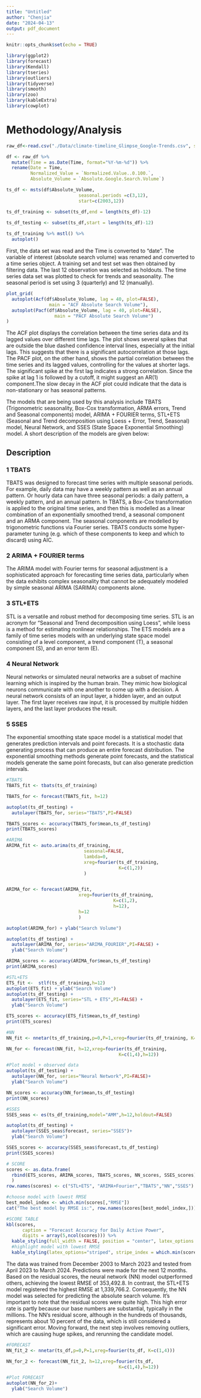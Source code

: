```yaml
---
title: "Untitled"
author: "Chenjia"
date: "2024-04-13"
output: pdf_document
---
```


```r
knitr::opts_chunk$set(echo = TRUE)
```

```r
library(ggplot2)
library(forecast)  
library(Kendall)
library(tseries)
library(outliers)
library(tidyverse)
library(smooth)
library(zoo)
library(kableExtra)
library(cowplot)
```
#  Methodology/Analysis

```r
raw_df<-read.csv("./Data/climate-timeline_Glimpse_Google-Trends.csv", skip = 5) 

df <- raw_df %>%
  mutate(Time = as.Date(Time, format="%Y-%m-%d")) %>% 
  rename(Date = Time,
         Normalized_Value = `Normalized.Value..0.100.`,
         Absolute_Volume = `Absolute.Google.Search.Volume`)
```

```r
ts_df <- msts(df$Absolute_Volume, 
                           seasonal.periods =c(3,12),
                           start=c(2003,12))

ts_df_training <- subset(ts_df,end = length(ts_df)-12)
                         
ts_df_testing <- subset(ts_df,start = length(ts_df)-12)

ts_df_training %>% mstl() %>%
  autoplot()
```
First, the data set was read and the Time is converted to "date". The variable of interest (absolute search volume) was renamed and converted to a time series object. A training set and test set was then obtained by filtering data. The last 12 observation was selected as holdouts. The time series data set was plotted to check for trends and seasonality. The seasonal period is set using 3 (quarterly) and 12 (manually).

```r
plot_grid(
  autoplot(Acf(df$Absolute_Volume, lag = 40, plot=FALSE), 
                main = "ACF Absolute Search Volume"),
  autoplot(Pacf(df$Absolute_Volume, lag = 40, plot=FALSE),  
                  main = "PACF Absolute Search Volume")
)

```
The ACF plot displays the correlation between the time series data and its lagged values over different time lags. The plot shows several spikes that are outside the blue dashed confidence interval lines, especially at the initial lags. This suggests that there is a significant autocorrelation at those lags. The PACF plot, on the other hand, shows the partial correlation between the time series and its lagged values, controlling for the values at shorter lags. The significant spike at the first lag indicates a strong correlation. Since the spike at lag 1 is followed by a cutoff, it might suggest an AR(1) component.The slow decay in the ACF plot could indicate that the data is non-stationary or has seasonal patterns.

The models that are being used by this analysis include TBATS (Trigonometric seasonality, Box-Cox transformation, ARMA errors, Trend and
 Seasonal components) model, ARIMA + FOURIER terms, STL+ETS (Seasonal and Trend decomposition using Loess + Error, Trend, Seasonal) model, Neural Network, and SSES (State Space Exponential Smoothing) model. A short description of the models are given below:
 
## Description
### 1 TBATS
TBATS was designed to forecast time series with multiple seasonal periods. For example, daily data may have a weekly pattern as well as an annual pattern. Or hourly data can have three seasonal periods: a daily pattern, a weekly pattern, and an annual pattern. In TBATS, a Box-Cox transformation is applied to the original time series, and then this is modelled as a linear combination of an exponentially smoothed trend, a seasonal component and an ARMA component. The seasonal components are modelled by trigonometric functions via Fourier series. TBATS conducts some hyper-parameter tuning (e.g. which of these components to keep and which to discard) using AIC.

### 2 ARIMA + FOURIER terms
The ARIMA model with Fourier terms for seasonal adjustment is a sophisticated approach for forecasting time series data, particularly when the data exhibits complex seasonality that cannot be adequately modeled by simple seasonal ARIMA (SARIMA) components alone.

### 3 STL+ETS
STL is a versatile and robust method for decomposing time series. STL is an acronym for “Seasonal and Trend decomposition using Loess”, while loess is a method for estimating nonlinear relationships. The ETS models are a family of time series models with an underlying state space model consisting of a level component, a trend component (T), a seasonal component (S), and an error term (E).

### 4 Neural Network
Neural networks or simulated neural networks are a subset of machine learning which is inspired by the human brain. They mimic how biological neurons communicate with one another to come up with a decision. A neural network consists of an input layer, a hidden layer, and an output layer. The first layer receives raw input, it is processed by multiple hidden layers, and the last layer produces the result. 

### 5 SSES
The exponential smoothing state space model is a statistical model that generates prediction intervals and point forecasts. It is a stochastic data generating process that can produce an entire forecast distribution. The exponential smoothing methods generate point forecasts, and the statistical models generate the same point forecasts, but can also generate prediction intervals.

```r
#TBATS
TBATS_fit <- tbats(ts_df_training)

TBATS_for <- forecast(TBATS_fit, h=12)

autoplot(ts_df_testing) +
  autolayer(TBATS_for, series="TBATS",PI=FALSE)

TBATS_scores <- accuracy(TBATS_for$mean,ts_df_testing)
print(TBATS_scores)
```

```r
#ARIMA
ARIMA_fit <- auto.arima(ts_df_training, 
                             seasonal=FALSE, 
                             lambda=0,
                             xreg=fourier(ts_df_training, 
                                          K=c(1,2))
                             )


ARIMA_for <- forecast(ARIMA_fit,
                           xreg=fourier(ts_df_training,
                                        K=c(1,2),
                                        h=12),
                           h=12
                           )

autoplot(ARIMA_for) + ylab("Search Volume")

autoplot(ts_df_testing) +
  autolayer(ARIMA_for, series="ARIMA_FOURIER",PI=FALSE) +
  ylab("Search Volume")

ARIMA_scores <- accuracy(ARIMA_for$mean,ts_df_testing)
print(ARIMA_scores)
```

```r
#STL+ETS
ETS_fit <-  stlf(ts_df_training,h=12)
autoplot(ETS_fit) + ylab("Search Volume")
autoplot(ts_df_testing) +
  autolayer(ETS_fit, series="STL + ETS",PI=FALSE) +
  ylab("Search Volume")

ETS_scores <- accuracy(ETS_fit$mean,ts_df_testing)
print(ETS_scores)
```

```r
#NN
NN_fit <- nnetar(ts_df_training,p=0,P=1,xreg=fourier(ts_df_training, K=c(1,4)))

NN_for <- forecast(NN_fit, h=12,xreg=fourier(ts_df_training, 
                                          K=c(1,4),h=12))

#Plot model + observed data
autoplot(ts_df_testing) +
  autolayer(NN_for, series="Neural Network",PI=FALSE)+
  ylab("Search Volume") 

NN_scores <- accuracy(NN_for$mean,ts_df_testing)
print(NN_scores)
```

```r
#SSES
SSES_seas <- es(ts_df_training,model="AMM",h=12,holdout=FALSE)

autoplot(ts_df_testing) +
  autolayer(SSES_seas$forecast, series="SSES")+
  ylab("Search Volume") 

SSES_scores <- accuracy(SSES_seas$forecast,ts_df_testing)
print(SSES_scores)


```

```r
# SCORE
scores <- as.data.frame(
  rbind(ETS_scores, ARIMA_scores, TBATS_scores, NN_scores, SSES_scores)
  )
row.names(scores) <- c("STL+ETS", "ARIMA+Fourier","TBATS","NN","SSES")

#choose model with lowest RMSE
best_model_index <- which.min(scores[,"RMSE"])
cat("The best model by RMSE is:", row.names(scores[best_model_index,]))
```

```r
#SCORE TABLE
kbl(scores, 
      caption = "Forecast Accuracy for Daily Active Power",
      digits = array(5,ncol(scores))) %>%
  kable_styling(full_width = FALSE, position = "center", latex_options = "hold_position") %>%
  #highlight model with lowest RMSE
  kable_styling(latex_options="striped", stripe_index = which.min(scores[,"RMSE"]))
```
The data was trained from December 2003 to March 2023 and tested from April 2023 to March 2024. Predictions were made for the next 12 months. Based on the residual scores, the neural network (NN) model outperformed others, achieving the lowest RMSE of 353,492.8. In contrast, the STL+ETS model registered the highest RMSE at 1,339,766.2. Consequently, the NN model was selected for predicting the absolute search volume. It's important to note that the residual scores were quite high. This high error rate is partly because our base numbers are substantial, typically in the millions. The NN's residual score, although in the hundreds of thousands, represents about 10 percent of the data, which is still considered a significant error. Moving forward, the next step involves removing outliers, which are causing huge spikes, and rerunning the candidate model.

```r
#FORECAST
NN_fit_2 <- nnetar(ts_df,p=0,P=1,xreg=fourier(ts_df, K=c(1,4)))

NN_for_2 <- forecast(NN_fit_2, h=12,xreg=fourier(ts_df, 
                                          K=c(1,4),h=12))

#Plot FORECAST
autoplot(NN_for_2)+
  ylab("Search Volume") 


```

